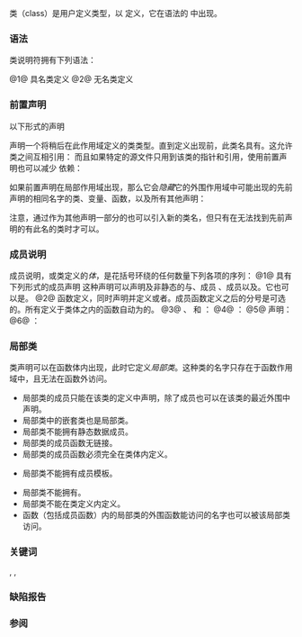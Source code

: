 {{title|类声明}}
{{cpp/language/classes/navbar}}
类（class）是用户定义类型，以 {{spar|类说明符}} 定义，它在{{rlp|declarations|声明}}语法的 {{spar|声明说明符序列}} 中出现。

===语法===
类说明符拥有下列语法：
{{sdsc begin}}
{{sdsc|num=1|1=
{{spar|类关键词}} {{spar optional|属性}} {{spar|类头名}} {{spar optional|类特性说明}} {{spar optional|基类子句}}&lt;br&gt;{{ttb|{}} {{spar|成员说明}} {{ttb|}&lt;!-- --&gt;}}
}}
{{sdsc|num=2|1=
{{spar|类关键词}} {{spar optional|属性}} {{spar optional|基类子句}}&lt;br&gt;{{ttb|{}} {{spar|成员说明}} {{ttb|}&lt;!-- --&gt;}}
}}
{{sdsc end}}

@1@ 具名类定义
@2@ 无名类定义

{{par begin}}
{{par|{{spar|类关键词}}|{{ltt|cpp/keyword/class}}，{{ltt|cpp/keyword/struct}} 和 {{ltt|cpp/keyword/union}} 之一。除了默认{{rlp|access|成员访问}}和默认{{rlp|derived class|基类访问}}之外，关键词 {{c/core|struct}} 和 {{c/core|class}} 是等同的。如果关键词是 {{c/core|union}}，那么声明引入一个{{rlp|union|联合体类型}}。}} 
{{par|{{spar|属性}}|{{mark since c++11}} 任意数量的{{rlp|attributes|属性}}，可以包含 {{rlpt|alignas}} 说明符}}
{{par|{{spar|类头名}}|所定义的类的名字，可以{{rlp|identifiers#有限定的标识符|有限定}}}}
{{par|{{spar|类特性说明}}|以下说明符的列表，各说明符在每个序列中最多允许出现一次。
{{cpp/language/class/specifiers}}}}
{{par|{{spar|基类子句}}|一个或多个基类以及各自所用的继承模型的列表（见{{rlp|derived class|派生类}}）}}
{{par|{{spar|成员说明}}|访问说明符、成员对象及成员函数的声明和定义的列表（[[#成员说明|见下文]]）}}
{{par end}}

===前置声明===
以下形式的声明
{{sdsc begin}}
{{sdsc|1=
{{spar|类关键词}} {{spar|属性}} {{spar|标识符}} {{ttb|;}}
}}
{{sdsc end}}

声明一个将稍后在此作用域定义的类类型。直到定义出现前，此类名具有{{rlp|incomplete type|不完整类型}}。这允许类之间互相引用：
{{source|
class Vector; // 前置声明

class Matrix
{
    // ...
    friend Vector operator*(const Matrix&amp;, const Vector&amp;);
};

class Vector
{
    // ...
    friend Vector operator*(const Matrix&amp;, const Vector&amp;);
};
}}
而且如果特定的源文件只用到该类的指针和引用，使用前置声明也可以减少 {{c/core|#include}} 依赖：
{{source|
// 在 MyStruct.h 中
#include &lt;iosfwd&gt; // 含有 std::ostream 的前置声明

struct MyStruct
{
    int value;
    friend std::ostream&amp; operator&lt;&lt;(std::ostream&amp; os, const S&amp; s);
    // 它的定义在 MyStruct.cpp 文件中提供，该文件使用 #include &lt;ostream&gt;
};
}}

如果前置声明在局部作用域出现，那么它会''隐藏''它的外围作用域中可能出现的先前声明的相同名字的类、变量、函数，以及所有其他声明：
{{source|
struct s { int a; };
struct s; // 不做任何事（s 已经在此作用域定义）

void g()
{
    struct s; // 新的局部结构体“s”的前置声明
              // 它隐藏全局的结构体 s 直至此块结尾
    
    s* p;     // 指向局部结构体 s 的指针
    
    struct s { char* p; }; // 局部结构体 s 的定义
}
}}

注意，通过作为其他声明一部分的{{rlp|elaborated type specifier|详述类型说明符}}也可以引入新的类名，但只有在{{rlp|lookup|名字查找}}无法找到先前声明的有此名的类时才可以。

{{source|1=
class U;

namespace ns
{
    class Y f(class T p); // 声明函数 ns::f 并声明 ns::T 与 ns::Y
    
    class U f();          // U 指代 ::U
    
    // 可以使用到 T 和 Y 的指针及引用
    Y* p;
    T* q;
}
}}

===成员说明===
成员说明，或类定义的''体''，是花括号环绕的任何数量下列各项的序列：
@1@ 具有下列形式的成员声明
{{sdsc begin}}
{{sdsc|{{spar optional|属性}} {{spar optional|声明说明符序列}} {{spar optional|成员声明符列表}} {{ttb|;}}
}}
{{sdsc end}}
{{par begin}}
{{par|{{spar|属性}}|{{mark since c++11}} 任意数量的{{rlp|attributes|属性}}}}
{{par|{{spar|声明说明符序列}}|{{rlp|declarations#说明符|说明符}}的序列。它只能在构造函数，析构函数，以及用户定义{{rlp|cast operator|转换函数}}中省略。}}
{{par|{{spar|成员声明符列表}}|与 {{rlp|declarations|初始化声明符列表}}相同，但额外允许{{rlp|bit field|位域定义}}、{{rlp|abstract class|纯说明符}}{{rev inl|since=c++11|和虚说明符（{{tt|{{rlp|override}}}} 或 {{tt|{{rlp|final}}}}）}}，并且不允许{{rlp|direct initialization|直接非列表初始化语法}}。}}
{{par end}}
这种声明可以声明{{rlp|static|静态}}及非静态的{{rlp|data members|数据成员}}与{{rlp|member functions|成员函数}}、成员 {{rlp|typedef}}、成员{{rlp|enum|枚举}}以及{{rlp|nested types|嵌套类}}。它也可以是{{rlp|friend|友元声明}}。
{{source|1=
class S
{
    int d1;             // 非静态数据成员
    int a[10] = {1, 2}; // 带初始化器的非静态数据成员（C++11）
    
    static const int d2 = 1; // 带初始化器的静态数据成员
    
    virtual void f1(int) = 0; // 纯虚成员函数
    
    std::string d3, *d4, f2(int); // 两个数据成员和一个成员函数
    
    enum { NORTH, SOUTH, EAST, WEST };
    
    struct NestedS
    {
        std::string s;
    } d5, *d6;
    
    typedef NestedS value_type, *pointer_type;
};
}}
@2@ 函数定义，同时声明并定义{{rlp|member functions|成员函数}}或者{{rlp|friend|友元函数}}。成员函数定义之后的分号是可选的。所有定义于类体之内的函数自动为{{rlp|inline|内联}}的{{rev inl|since=c++20|，除非它们附着到{{rlp|modules|具名模块}}}}。
{{source|
class M
{
    std::size_t C;
    std::vector&lt;int&gt; data;
public:
    M(std::size_t R, std::size_t C) : C(C), data(R*C) {} // 构造函数定义
    
    int operator()(std::size_t r, std::size_t c) const // 成员函数定义
    {
        return data[r * C + c];
    }
    
    int&amp; operator()(size_t r, size_t c) // 另一个成员函数定义
    {
        return data[r * C + c];
    }
};
}}
@3@ {{rlp|access|访问说明符}} {{tt|public:}}、{{tt|protected:}} 和 {{tt|private:}}：
{{source|
class S
{
public:
    S();          // 公开的构造函数
    S(const S&amp;);  // 公开的复制构造函数
    virtual ~S(); // 公开的虚析构函数
private:
    int* ptr; // 私有的数据成员
};
}}
@4@ {{rlp|using declaration|using 声明}}：
{{source|
class Base
{
protected:
    int d;
};

class Derived : public Base
{
public:
    using Base::d;    // 令 Base 的受保护成员 d 成为 Derived 的公开成员
    using Base::Base; // 继承基类的所有构造函数（C++11）
};
}}
@5@ {{rlpt|static_assert}} 声明：
{{source|
template&lt;typename T&gt;
struct Foo
{
    static_assert(std::is_floating_point&lt;T&gt;::value, "Foo&lt;T&gt;: T 必须是浮点数");
};
}}
@6@ {{rlp|member template|成员模板声明}}：
{{source|
struct S
{
    template&lt;typename T&gt;
    void f(T&amp;&amp; n);
    
    template&lt;class CharT&gt;
    struct NestedS
    {
        std::basic_string&lt;CharT&gt; s;
    };
};
}}

{{rrev|since=c++11|
@7@ {{rlp|type alias|别名声明}}：
{{source|1=
template&lt;typename T&gt;
struct identity
{
    using type = T;
};
}}
}}

{{rrev|since=c++17|
@8@ 成员类模板的{{rlp|deduction guide|推导指引}}：
{{source|
struct S
{
    template&lt;class CharT&gt;
    struct NestedS
    {
        std::basic_string&lt;CharT&gt; s;
    };
    
    template&lt;class CharT&gt;
    NestedS(std::basic_string&lt;CharT&gt;) -&gt; NestedS&lt;CharT&gt;;
};
}}
}}

{{rrev|since=c++20|
@9@ {{rlp|enum#using enum 声明|using enum 声明}}：
{{source|1=
enum class color { red, orange, yellow };

struct highlight
{
    using enum color;
};
}}
}}

===局部类===
类声明可以在函数体内出现，此时它定义''局部类''。这种类的名字只存在于函数作用域中，且无法在函数外访问。
* 局部类的成员只能在该类的定义中声明，除了{{rlp|nested types|嵌套类}}成员也可以在该类的最近外围{{rlps|scope#块作用域}}中声明。
* 局部类中的嵌套类也是局部类。
* 局部类不能拥有静态数据成员。
* 局部类的成员函数无链接。
* 局部类的成员函数必须完全在类体内定义。
* {{rev inl|since=c++14|除{{rlp|lambda|闭包类型}}以外的}}局部类不能拥有成员模板。
* 局部类不能拥有{{rlp|friend#模板友元|友元模板}}。
* 局部类不能在类定义内定义{{rlp|friend|友元函数}}。
* 函数（包括成员函数）内的局部类的外围函数能访问的名字也可以被该局部类访问。
{{rrev|until=c++11|
* 局部类不能用作模板实参。
}}
{{example
|code=
#include &lt;algorithm&gt;
#include &lt;iostream&gt;
#include &lt;vector&gt;

int main()
{
    std::vector&lt;int&gt; v{1, 2, 3};
    
    struct Local
    {
        bool operator()(int n, int m)
        {
            return n &gt; m;
        }
    };
    
    std::sort(v.begin(), v.end(), Local()); // C++11 起
    
    for (int n : v)
        std::cout &lt;&lt; n &lt;&lt; ' ';
    std::cout &lt;&lt; '\n';
}
|output=3 2 1
}}

===关键词===
{{ltt|cpp/keyword/class}},
{{ltt|cpp/keyword/struct}},
{{ltt|cpp/keyword/union}}

===缺陷报告===
{{dr list begin}}
{{dr list item|wg=cwg|dr=1693|std=C++98|before=成员声明不能为空|after=允许空声明}}
{{dr list item|wg=cwg|dr=1930|std=C++98|before={{spar sep|声明说明符序列}}包含存储类声明符或 cv 限定符时{{spar sep|成员声明符列表}}可以为空|after=类别不能为空}}
{{dr list item|wg=cwg|dr=2890|std=C++98|before=不明确可以在哪里声明嵌套类的成员|after=使之明确}}
{{dr list end}}

===参阅===
{{dsc begin}}
{{dsc see c|c/language/struct|结构体声明|nomono=true}}
{{dsc end}}

{{langlinks|de|en|es|fr|it|ja|pt|ru}}